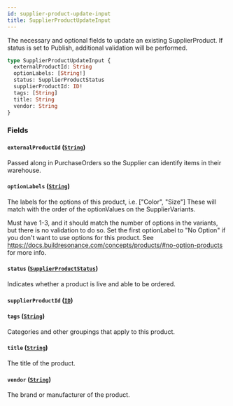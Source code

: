```yaml
---
id: supplier-product-update-input
title: SupplierProductUpdateInput
---
```



The necessary and optional fields to update an existing SupplierProduct.
If status is set to Publish, additional validation will be performed.


```graphql
type SupplierProductUpdateInput {
  externalProductId: String
  optionLabels: [String!]
  status: SupplierProductStatus
  supplierProductId: ID!
  tags: [String]
  title: String
  vendor: String
}
```


### Fields

#### `externalProductId` ([`String`](/developers/supplier-apis/supply-api/graphql/reference/scalars/string))

Passed along in PurchaseOrders so the Supplier can identify items in their warehouse.


#### `optionLabels` ([`String`](/developers/supplier-apis/supply-api/graphql/reference/scalars/string))

The labels for the options of this product, i.e. ["Color", "Size"]
These will match with the order of the optionValues on the SupplierVariants.

Must have 1-3, and it should match the number of options in the variants, but there is no validation to do so.
Set the first optionLabel to "No Option" if you don't want to use options for this product.
See https://docs.buildresonance.com/concepts/products/#no-option-products for more info.


#### `status` ([`SupplierProductStatus`](/developers/supplier-apis/supply-api/graphql/reference/enums/supplier-product-status))

Indicates whether a product is live and able to be ordered.


#### `supplierProductId` ([`ID`](/developers/supplier-apis/supply-api/graphql/reference/scalars/id))




#### `tags` ([`String`](/developers/supplier-apis/supply-api/graphql/reference/scalars/string))

Categories and other groupings that apply to this product.


#### `title` ([`String`](/developers/supplier-apis/supply-api/graphql/reference/scalars/string))

The title of the product.


#### `vendor` ([`String`](/developers/supplier-apis/supply-api/graphql/reference/scalars/string))

The brand or manufacturer of the product.




